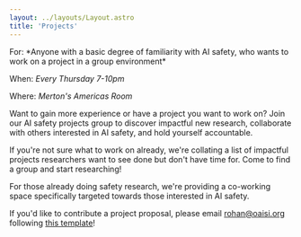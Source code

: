 ---
layout: ../layouts/Layout.astro
title: 'Projects'
---

<div class='calloutbox'>
For: *Anyone with a basic degree of familiarity with AI safety, who wants to work on a project in a group environment*

When: *Every Thursday 7-10pm*

Where: *Merton's Americas Room*
</div>

Want to gain more experience or have a project you want to work on? Join our AI safety projects group to discover impactful new research, collaborate with others interested in AI safety, and hold yourself accountable.

If you're not sure what to work on already, we're collating a list of impactful projects researchers want to see done but don't have time for. Come to find a group and start researching!

For those already doing safety research, we're providing a co-working space specifically targeted towards those interested in AI safety.

If you'd like to contribute a project proposal, please email [rohan@oaisi.org](mailto:rohan@oaisi.org) following [this template](https://docs.google.com/document/d/1ydfcS6ihwF2dY5YBYyKrFRDd3O5TwkuwD_6dF25zadM/edit?usp=sharing)!